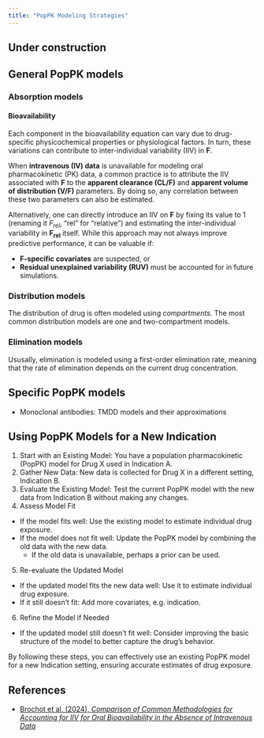 ```yaml
---
title: "PopPK Modeling Strategies"
---
```


:::{.callout-caution}
# Under construction
:::

## General PopPK models

### Absorption models

#### Bioavailability

Each component in the bioavailability equation can vary due to drug-specific physicochemical properties or physiological factors.
In turn, these variations can contribute to inter-individual variability (IIV) in **F**.

When **intravenous (IV) data** is unavailable for modeling oral pharmacokinetic (PK) data, a common practice is to attribute the IIV associated with **F** to the **apparent clearance (CL/F)** and **apparent volume of distribution (V/F)** parameters.
By doing so, any correlation between these two parameters can also be estimated.

Alternatively, one can directly introduce an IIV on **F** by fixing its value to 1 (renaming it *F~rel~*, "rel" for "relative") and estimating the inter-individual variability in **F~rel~** itself.
While this approach may not always improve predictive performance, it can be valuable if:

- **F-specific covariates** are suspected, or  
- **Residual unexplained variability (RUV)** must be accounted for in future simulations.

### Distribution models

The distribution of drug is often modeled using *compartments*.
The most common distribution models are one and two-compartment models.

### Elimination models

Ususally, elimination is modeled using a first-order elimination rate, meaning that the rate of elimination depends on the current drug concentration.

## Specific PopPK models

* Monoclonal antibodies: TMDD models and their approximations

## Using PopPK Models for a New Indication

1. Start with an Existing Model: You have a population pharmacokinetic (PopPK) model for Drug X used in Indication A.
2. Gather New Data: New data is collected for Drug X in a different setting, Indication B.
3. Evaluate the Existing Model: Test the current PopPK model with the new data from Indication B without making any changes.
4. Assess Model Fit
  * If the model fits well: Use the existing model to estimate individual drug exposure.
  * If the model does not fit well: Update the PopPK model by combining the old data with the new data.
    * If the old data is unavailable, perhaps a prior can be used.
5. Re-evaluate the Updated Model
  * If the updated model fits the new data well: Use it to estimate individual drug exposure.
  * If it still doesn’t fit: Add more covariates, e.g. indication.
6. Refine the Model if Needed
  * If the updated model still doesn’t fit well: Consider improving the basic structure of the model to better capture the drug’s behavior.

By following these steps, you can effectively use an existing PopPK model for a new Indication setting, ensuring accurate estimates of drug exposure.

## References

* [Brochot et al. (2024), *Comparison of Common Methodologies for Accounting for IIV for Oral Bioavailability in the Absence of Intravenous Data*](https://www.page-meeting.org/default.asp?abstract=11260)

::: {#refs}
:::
